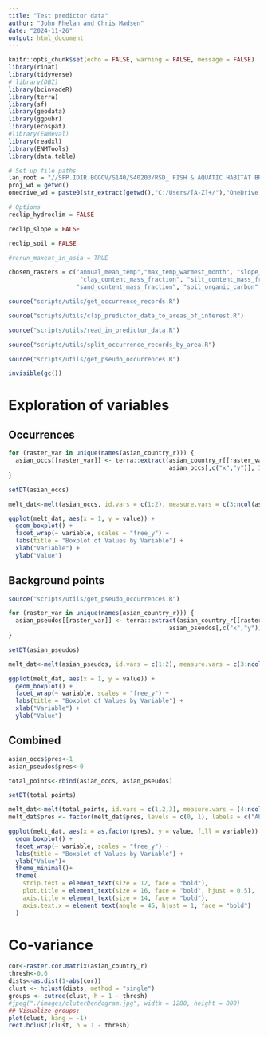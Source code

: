 ```yaml
---
title: "Test predictor data"
author: "John Phelan and Chris Madsen"
date: "2024-11-26"
output: html_document
---
```


```r
knitr::opts_chunk$set(echo = FALSE, warning = FALSE, message = FALSE)
library(rinat)
library(tidyverse)
# library(DBI)
library(bcinvadeR)
library(terra)
library(sf)
library(geodata)
library(ggpubr)
library(ecospat)
#library(ENMeval)
library(readxl)
library(ENMTools)
library(data.table)

# Set up file paths
lan_root = "//SFP.IDIR.BCGOV/S140/S40203/RSD_ FISH & AQUATIC HABITAT BRANCH/General/"
proj_wd = getwd()
onedrive_wd = paste0(str_extract(getwd(),"C:/Users/[A-Z]+/"),"OneDrive - Government of BC/data/")

# Options
reclip_hydroclim = FALSE

reclip_slope = FALSE

reclip_soil = FALSE

#rerun_maxent_in_asia = TRUE

chosen_rasters = c("annual_mean_temp","max_temp_warmest_month", "slope_average",
                    "clay_content_mass_fraction", "silt_content_mass_fraction", 
                   "sand_content_mass_fraction", "soil_organic_carbon", "soil_pH_in_H2O")

source("scripts/utils/get_occurrence_records.R")

source("scripts/utils/clip_predictor_data_to_areas_of_interest.R")

source("scripts/utils/read_in_predictor_data.R")

source("scripts/utils/split_occurrence_records_by_area.R")

source("scripts/utils/get_pseudo_occurrences.R")

invisible(gc())

```

# Exploration of variables {.tabset}

## Occurrences

```r

for (raster_var in unique(names(asian_country_r))) {
  asian_occs[[raster_var]] <- terra::extract(asian_country_r[[raster_var]],
                                             asian_occs[,c("x","y")], ID = FALSE)[[raster_var]]
}

setDT(asian_occs)

melt_dat<-melt(asian_occs, id.vars = c(1:2), measure.vars = c(3:ncol(asian_occs)))

ggplot(melt_dat, aes(x = 1, y = value)) +
  geom_boxplot() +
  facet_wrap(~ variable, scales = "free_y") +
  labs(title = "Boxplot of Values by Variable") +
  xlab("Variable") +
  ylab("Value")

```

## Background points

```r

source("scripts/utils/get_pseudo_occurrences.R")

for (raster_var in unique(names(asian_country_r))) {
  asian_pseudos[[raster_var]] <- terra::extract(asian_country_r[[raster_var]],
                                             asian_pseudos[,c("x","y")], ID = FALSE)[[raster_var]]
}

setDT(asian_pseudos)

melt_dat<-melt(asian_pseudos, id.vars = c(1:2), measure.vars = c(3:ncol(asian_pseudos)))

ggplot(melt_dat, aes(x = 1, y = value)) +
  geom_boxplot() +
  facet_wrap(~ variable, scales = "free_y") +
  labs(title = "Boxplot of Values by Variable") +
  xlab("Variable") +
  ylab("Value")


```

## Combined

```r
asian_occs$pres<-1
asian_pseudos$pres<-0

total_points<-rbind(asian_occs, asian_pseudos)

setDT(total_points)

melt_dat<-melt(total_points, id.vars = c(1,2,3), measure.vars = (4:ncol(total_points)))
melt_dat$pres <- factor(melt_dat$pres, levels = c(0, 1), labels = c("Absent", "Present"))

ggplot(melt_dat, aes(x = as.factor(pres), y = value, fill = variable)) +
  geom_boxplot() +
  facet_wrap(~ variable, scales = "free_y") +
  labs(title = "Boxplot of Values by Variable") +
  ylab("Value")+
  theme_minimal()+
  theme(
    strip.text = element_text(size = 12, face = "bold"), 
    plot.title = element_text(size = 16, face = "bold", hjust = 0.5), 
    axis.title = element_text(size = 14, face = "bold"),
    axis.text.x = element_text(angle = 45, hjust = 1, face = "bold")
  )
```

# Co-variance

```r

cor<-raster.cor.matrix(asian_country_r)
thresh<-0.6
dists<-as.dist(1-abs(cor))
clust <- hclust(dists, method = "single")
groups <- cutree(clust, h = 1 - thresh)
#jpeg("./images/cluterDendogram.jpg", width = 1200, height = 800)
## Visualize groups:
plot(clust, hang = -1)
rect.hclust(clust, h = 1 - thresh)

```

